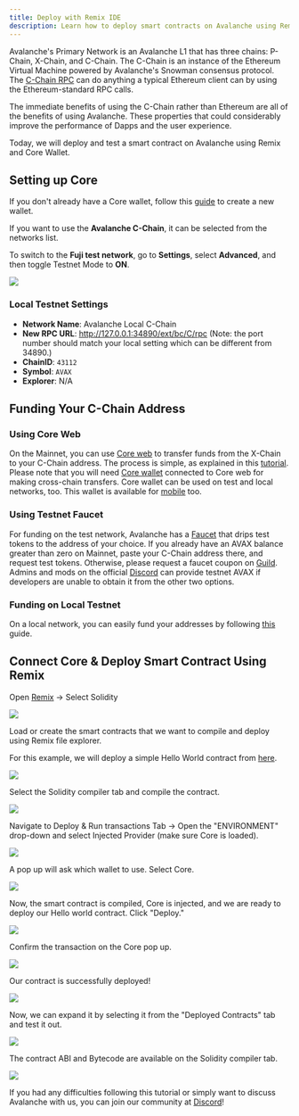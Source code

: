```yaml
---
title: Deploy with Remix IDE
description: Learn how to deploy smart contracts on Avalanche using Remix and Core Wallet.
---
```


Avalanche's Primary Network is an Avalanche L1 that has three chains: P-Chain, X-Chain, and C-Chain. The C-Chain is an instance of the Ethereum Virtual Machine powered by Avalanche's Snowman consensus protocol. The [C-Chain RPC](/api-reference/c-chain/api) can do anything a typical Ethereum client can by using the Ethereum-standard RPC calls.

The immediate benefits of using the C-Chain rather than Ethereum are all of the benefits of using Avalanche. These properties that could considerably improve the performance of Dapps and the user experience.

Today, we will deploy and test a smart contract on Avalanche using Remix and Core Wallet.

## Setting up Core

If you don't already have a Core wallet, follow this [guide](https://support.avax.network/en/articles/6100129-core-extension-how-do-i-create-a-new-wallet) to create a new wallet.

If you want to use the **Avalanche C-Chain**, it can be selected from the networks list.

To switch to the **Fuji test network**, go to **Settings**, select **Advanced**, and then toggle Testnet Mode to **ON**.

![](/images/remix1.png)

### Local Testnet Settings

- **Network Name**: Avalanche Local C-Chain
- **New RPC URL**: http://127.0.0.1:34890/ext/bc/C/rpc (Note: the port number should match your local setting which can be different from 34890.)
- **ChainID**: `43112`
- **Symbol**: `AVAX`
- **Explorer**: N/A

## Funding Your C-Chain Address

### Using Core Web

On the Mainnet, you can use [Core web](https://core.app/) to transfer funds from the X-Chain to your C-Chain address. The process is simple, as explained in this [tutorial](https://support.avax.network/en/articles/8133713-core-web-how-do-i-make-cross-chain-transfers-in-core-stake). Please note that you will need [Core wallet](https://join.core.app/extension) connected to Core web for making cross-chain transfers. Core wallet can be used on test and local networks, too. This wallet is available for [mobile](https://support.avax.network/en/articles/6114992-what-is-the-core-extension) too.

### Using Testnet Faucet

For funding on the test network, Avalanche has a [Faucet](https://core.app/tools/testnet-faucet/) that drips test tokens to the address of your choice. If you already have an AVAX balance greater than zero on Mainnet, paste your C-Chain address there, and request test tokens. Otherwise, please request a faucet coupon on [Guild](https://guild.xyz/avalanche). Admins and mods on the official [Discord](https://discord.com/invite/RwXY7P6) can provide testnet AVAX if developers are unable to obtain it from the other two options.

### Funding on Local Testnet

On a local network, you can easily fund your addresses by following [this](/avalanche-l1s/build-first-avalanche-l1#importing-the-test-private-key) guide.

## Connect Core & Deploy Smart Contract Using Remix

Open [Remix](https://remix.ethereum.org/) &rarr; Select Solidity

![](/images/remix2.png)

Load or create the smart contracts that we want to compile and deploy using Remix file explorer.

For this example, we will deploy a simple Hello World contract from [here](https://blog.chain.link/how-to-create-a-hello-world-smart-contract-with-solidity/).

![](/images/remix3.png)

Select the Solidity compiler tab and compile the contract.

![](/images/remix4.png)

Navigate to Deploy & Run transactions Tab -> Open the "ENVIRONMENT" drop-down and select Injected Provider (make sure Core is loaded).

![](/images/remix5.png)

A pop up will ask which wallet to use. Select Core.

![](/images/remix6.png)

Now, the smart contract is compiled, Core is injected, and we are ready to deploy our Hello world contract. Click "Deploy."

![](/images/remix7.png)

Confirm the transaction on the Core pop up.

![](/images/remix8.png)

Our contract is successfully deployed!

![](/images/remix9.png)

Now, we can expand it by selecting it from the "Deployed Contracts" tab and test it out.

![](/images/remix10.png)

The contract ABI and Bytecode are available on the Solidity compiler tab.

![](/images/remix11.png)

If you had any difficulties following this tutorial or simply want to discuss Avalanche with us, you can join our community at [Discord](https://chat.avalabs.org/)!
